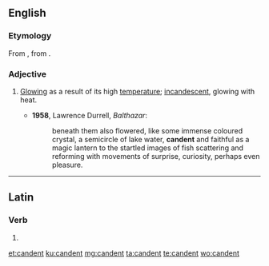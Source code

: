 ==English==

===Etymology===
From {{etyl|la|en}} {{term|candentem|lang=la}}, from {{term|candere}}.

===Adjective===
{{en-adj}}

# {{context|now|_|rare|lang=en}} [[glowing|Glowing]] as a result of its high [[temperature]]; [[incandescent]], glowing with heat.
#* '''1958''', Lawrence Durrell, ''Balthazar'':
#*: beneath them also flowered, like some immense coloured crystal, a semicircle of lake water, '''candent''' and faithful as a magic lantern to the startled images of fish scattering and reforming with movements of surprise, curiosity, perhaps even pleasure.

----

==Latin==

===Verb===
{{la-verb-form|candent}}

# {{inflection of|candeō||3|p|pres|actv|indc|lang=la}}

[[et:candent]]
[[ku:candent]]
[[mg:candent]]
[[ta:candent]]
[[te:candent]]
[[wo:candent]]